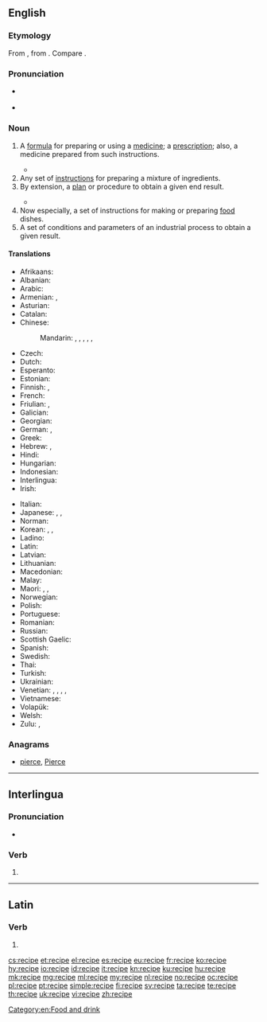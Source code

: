 ==English==
{{wikipedia}}

===Etymology===
From {{etyl|frm|en}} {{term|récipé|lang=frm}}, from {{etyl|la|en}} {{term|recipiō||receive|lang=la}}. Compare {{term|receipt}}.

===Pronunciation===
* {{a|UK|US}} {{IPA|/ˈɹɛs.ɪ.pi/|/ˈɹɛs.ə.pi/|lang=en}}
* {{audio|En-us-recipe.ogg|Audio (US)|lang=en}}

===Noun===
{{en-noun}}

# {{label|en|medicine|archaic}} A [[formula]] for preparing or using a [[medicine]]; a [[prescription]]; also, a medicine prepared from such instructions. {{defdate|from 16th c.}}
#* {{quote-magazine|date=2013-08-10|volume=408|issue=8848|magazine={{w|The Economist}}
|title=[http://www.economist.com/news/leaders/21583270-new-zealands-plan-regulate-designer-drugs-better-trying-ban-them-and-failing-new A new prescription]
|passage=As the world's drug habit shows, governments are failing in their quest to monitor every London window-box and Andean hillside for banned plants. But even that Sisyphean task looks easy next to the fight against synthetic drugs. No sooner has a drug been blacklisted than chemists adjust their '''recipe''' and start churning out a subtly different one.}}
# Any set of [[instruction]]s for preparing a mixture of ingredients. {{defdate|from 17th c.}}
# By extension, a [[plan]] or procedure to obtain a given end result. {{defdate|from 17th c.}}
#: {{ux|en|His new approach is definitely a '''recipe''' for success.}}
#* {{quote-magazine|date=2014-06-21|volume=411|issue=8892|magazine={{w|The Economist}}
|title=[http://www.economist.com/news/books-and-arts/21604535-real-sir-isaac-newton-was-not-first-king-reason-last Magician’s brain]
|passage=[Isaac Newton] was obsessed with alchemy. He spent hours copying alchemical '''recipes''' and trying to replicate them in his laboratory. He believed that the Bible contained numerological codes. The truth is that Newton was very much a product of his time.}}
# Now especially, a set of instructions for making or preparing [[food]] dishes. {{defdate|from 18th c.}}
# A set of conditions and parameters of an industrial process to obtain a given result.
#: {{ux|en|Stepper '''recipes'''.}}

====Translations====
{{trans-top|instructions for making or preparing food dishes}}
* Afrikaans: {{t|af|resep}}
* Albanian: {{t-needed|sq}}
* Arabic: {{t|ar|وَصْفَة|f}}
* Armenian: {{t|hy|բաղադրատոմս}}, {{t|hy|ռեցեպտ}}
* Asturian: {{t|ast|receta|f}}
* Catalan: {{t|ca|recepta|f}}
* Chinese:
*: Mandarin: {{t|cmn|烹飪法|sc=Hani}}, {{t+|cmn|烹饪法|tr=pēngrènfǎ|sc=Hani}}, {{t|cmn|烹調法|sc=Hani}}, {{t|cmn|烹调法|tr=pēngtiáofǎ|sc=Hani}}, {{t|cmn|食譜|sc=Hani}}, {{t+|cmn|食谱|tr=shípǔ|sc=Hani}}
* Czech: {{t+|cs|recept|m}}
* Dutch: {{t+|nl|recept|n}}
* Esperanto: {{t|eo|recepto}}
* Estonian: {{t|et|retsept}}
* Finnish: {{t+|fi|resepti}}, {{t|fi|ruokaresepti}}
* French: {{t+|fr|recette|f}}
* Friulian: {{t|fur|ricete|f}}, {{t|fur|rècipe}}
* Galician: {{t+|gl|receita|f}}
* Georgian: {{t|ka|რეცეპტი}}
* German: {{t+|de|Rezept|n}}, {{t+|de|Kochrezept|n}}
* Greek: {{t+|el|συνταγή|f}}
* Hebrew: {{t|he|מתכון|m|tr=matkón}}, {{t|he|רצפט|m|tr=retsépt}}
* Hindi: {{t|hi|नुस्खा|m|tr=nuskhā|sc=Deva}}
* Hungarian: {{t+|hu|recept}}
* Indonesian: {{t+|id|resep}}
* Interlingua: {{t|ia|recepta}}
* Irish: {{t+|ga|oideas|m}}
{{trans-mid}}
* Italian: {{t+|it|ricetta|f}}
* Japanese: {{t|ja|調理手順|tr=chōritejun}}, {{t+|ja|レシピ|tr=reshipi}}, {{t|ja|料理法|tr=りょうりほう, ryōrihō|sc=Jpan}}
* Norman: {{t|nrf|èrchette|f}}
* Korean: {{t+|ko|처방|sc=Kore}}, {{t+|ko|조리법|sc=Kore}}, {{t|ko|레시피|sc=Kore}}
* Ladino: {{t|lad|recheta}}
* Latin: {{t|la|praeceptum|n}}
* Latvian: {{t|lv|recepte|f}}
* Lithuanian: {{t|lt|receptas|m}}
* Macedonian: {{t|mk|рецепт|m|tr=recépt}}
* Malay: {{t+|ms|resipi}}
* Maori: {{t|mi|tohutohu tao kai}}, {{t|mi|tohutao}}, {{t|mi|tohutaka}}
* Norwegian: {{t+|no|oppskrift|m|f}}
* Polish: {{t+|pl|przepis|m}}
* Portuguese: {{t+|pt|receita|f}}
* Romanian: {{t|ro|rețetă|f}}
* Russian: {{t+|ru|реце́пт|m}}
* Scottish Gaelic: {{t|gd|reasabaidh|m}}
* Spanish: {{t+|es|receta|f}}
* Swedish: {{t+|sv|recept|n}}
* Thai: {{t+|th|สูตร|tr=sòot|sc=Thai}}
* Turkish: {{t|tr|yemek tarifi}}
* Ukrainian: {{t|uk|рецепт|m|tr=recépt}}
* Venetian: {{t|vec|receta|f}}, {{t|vec|riseta|f}}, {{t|vec|rizheta|f}}, {{t|vec|rèpise|m}}, {{t|vec|rèpese|m}}
* Vietnamese: {{t+|vi|công thức}}
* Volapük: {{t|vo|rezäp}}
* Welsh: {{t|cy|resipi|f}}
* Zulu: {{t|zu|isu|c5|c6}}, {{t|zu|iresiphi|c5|c6}}
{{trans-bottom}}

===Anagrams===
* [[pierce#English|pierce]], [[Pierce#English|Pierce]]

[[Category:en:Food and drink]]

----

==Interlingua==

===Pronunciation===
* {{IPA|/reˈtsi.pe/|lang=ia}}

===Verb===
{{head|ia|verb form}}

# {{ia-form of|recip|e}}

----

==Latin==

===Verb===
{{la-verb-form|recipe}}

# {{inflection of|recipiō||2|s|pres|actv|impr|lang=la}}

[[cs:recipe]]
[[et:recipe]]
[[el:recipe]]
[[es:recipe]]
[[eu:recipe]]
[[fr:recipe]]
[[ko:recipe]]
[[hy:recipe]]
[[io:recipe]]
[[id:recipe]]
[[it:recipe]]
[[kn:recipe]]
[[ku:recipe]]
[[hu:recipe]]
[[mk:recipe]]
[[mg:recipe]]
[[ml:recipe]]
[[my:recipe]]
[[nl:recipe]]
[[no:recipe]]
[[oc:recipe]]
[[pl:recipe]]
[[pt:recipe]]
[[simple:recipe]]
[[fi:recipe]]
[[sv:recipe]]
[[ta:recipe]]
[[te:recipe]]
[[th:recipe]]
[[uk:recipe]]
[[vi:recipe]]
[[zh:recipe]]